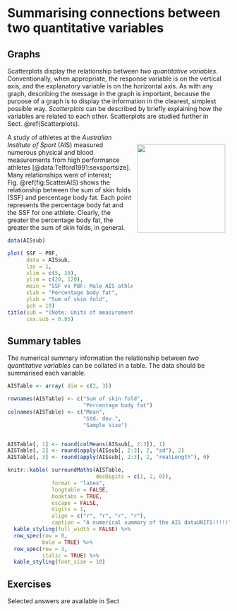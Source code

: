 # Summarising connections between two quantitative variables

## Graphs

Scatterplots display the relationship between *two quantitative variables*.
Conventionally, when appropriate, the response variable is on the vertical axis, and the explanatory variable is on the horizontal axis.
As with any graph, describing the message in the graph is important, because the purpose of a graph is to display the information in the clearest, simplest possible way.
*Scatterplots* can be described by briefly explaining how the variables are related to each other.
Scatterplots are studied further in Sect.\ \@ref(Scatterplots).



<div style="float:right; width: 222x; border: 1px; padding:10px">
<img src="Illustrations/pexels-jim-de-ramos-1263349.jpg" width="200px"/>
</div>


::: {.example #Scatterplots2 name="Scatterplots"}
A study of athletes at the *Australian Institute of Sport* (AIS) measured numerous physical and blood measurements from high performance athletes [@data:Telford1991:sexsportsize].
Many relationships were of interest; Fig.\ \@ref(fig:ScatterAIS) shows the relationship between the sum of skin folds (SSF) and percentage body fat.
Each point represents the percentage body fat and the SSF for one athlete.
Clearly, the greater the percentage body fat, the greater the sum of skin folds, in general.
:::

	
```r
data(AISsub)

plot( SSF ~ PBF,
      data = AISsub,
      las = 1,
      xlim = c(5, 20),
      ylim = c(20, 120),
      main = "SSF vs PBF: Male AIS athletes",
      xlab = "Percentage body fat",
      ylab = "Sum of skin fold",
      pch = 19)
title(sub = "(Note: Units of measurement for SSF not given)", 
      cex.sub = 0.85)
```




## Summary tables {#ConnectionSummaryTables}

The numerical summary information the relationship between *two quantitative variables* can be collated in a table.
The data should be summarised each variable.


```r
AISTable <- array( dim = c(2, 3))

rownames(AISTable) <- c("Sum of skin fold",
                        "Percentage body fat") 
colnames(AISTable) <- c("Mean",
                        "Std. dev.",
                        "Sample size") 


AISTable[, 1] <- round(colMeans(AISsub[, 2:3]), 1)
AISTable[, 2] <- round(apply(AISsub[, 2:3], 2, "sd"), 2)
AISTable[, 3] <- round(apply(AISsub[, 2:3], 2, "realLength"), 0)

knitr::kable( surroundMaths(AISTable,
                            decDigits = c(1, 2, 0)),
              format = "latex",
              longtable = FALSE,
              booktabs = TRUE,
              escape = FALSE,
              digits = 1,
              align = c("r", "r", "r", "r"),
              caption = "A numerical summary of the AIS dataUNITS!!!!!") %>%
  kable_styling(full_width = FALSE) %>%
  row_spec(row = 0, 
           bold = TRUE) %>%
  row_spec(row = 3,
           italic = TRUE) %>%
  kable_styling(font_size = 10)
```




## Exercises

Selected answers are available in Sect

